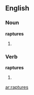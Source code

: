 ==English==

===Noun===
'''raptures'''

#{{plural of|[[rapture]]}}

===Verb===
'''raptures'''

#{{third-person singular of|rapture}}

[[ar:raptures]]